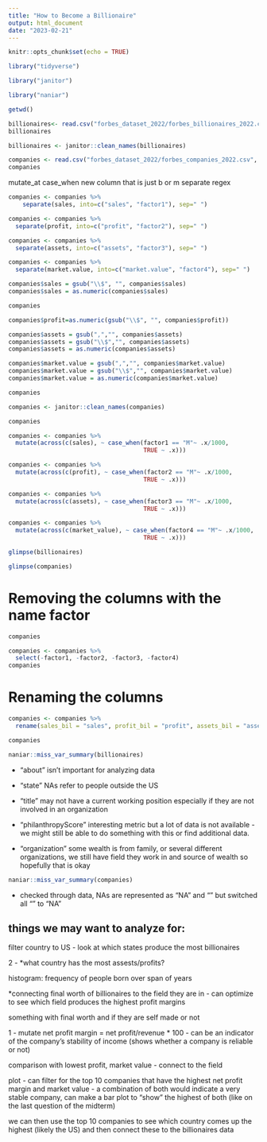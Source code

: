 ```yaml
---
title: "How to Become a Billionaire"
output: html_document
date: "2023-02-21"
---
```


```r
knitr::opts_chunk$set(echo = TRUE)
```

```r
library("tidyverse")

library("janitor")

library("naniar")
```

```r
getwd()
```

```r
billionaires<- read.csv("forbes_dataset_2022/forbes_billionaires_2022.csv", na="")
billionaires
```
```r
billionaires <- janitor::clean_names(billionaires)
```

```r
companies <- read.csv("forbes_dataset_2022/forbes_companies_2022.csv", na="")
companies
```
mutate_at
case_when
new column that is just b or m 
separate 
regex

```r
companies <- companies %>%
    separate(sales, into=c("sales", "factor1"), sep=" ")
```

```r
companies <- companies %>%
  separate(profit, into=c("profit", "factor2"), sep=" ")
```


```r
companies <- companies %>%
  separate(assets, into=c("assets", "factor3"), sep=" ")
```


```r
companies <- companies %>%
  separate(market.value, into=c("market.value", "factor4"), sep=" ")
```


```r
companies$sales = gsub("\\$", "", companies$sales)
companies$sales = as.numeric(companies$sales)

```

```r
companies
```


```r
companies$profit=as.numeric(gsub("\\$", "", companies$profit))
```

```r
companies$assets = gsub(",","", companies$assets)
companies$assets = gsub("\\$","", companies$assets)
companies$assets = as.numeric(companies$assets)
```

```r
companies$market.value = gsub(",","", companies$market.value)
companies$market.value = gsub("\\$","", companies$market.value)
companies$market.value = as.numeric(companies$market.value)
```


```r
companies
```

```r
companies <- janitor::clean_names(companies)
```

```r
companies
```

```r
companies <- companies %>%
  mutate(across(c(sales), ~ case_when(factor1 == "M"~ .x/1000,
                                      TRUE ~ .x)))
```

```r
companies <- companies %>%
  mutate(across(c(profit), ~ case_when(factor2 == "M"~ .x/1000,
                                      TRUE ~ .x)))
```

```r
companies <- companies %>%
  mutate(across(c(assets), ~ case_when(factor3 == "M"~ .x/1000,
                                      TRUE ~ .x)))
```

```r
companies <- companies %>%
  mutate(across(c(market_value), ~ case_when(factor4 == "M"~ .x/1000,
                                      TRUE ~ .x)))
```

```r
glimpse(billionaires)
```

```r
glimpse(companies)
```

# Removing the columns with the name factor
```r
companies
```
```r
companies <- companies %>% 
  select(-factor1, -factor2, -factor3, -factor4)
companies
```

# Renaming the columns
```r
companies <- companies %>% 
  rename(sales_bil = "sales", profit_bil = "profit", assets_bil = "assets", market_value_bil = "market_value")
```

```r
companies
```

```r
naniar::miss_var_summary(billionaires)
```

- "about" isn't important for analyzing data

- "state" NAs refer to people outside the US

- "title" may not have a current working position especially if they are not involved in an organization

- "philanthropyScore" interesting metric but a lot of data is not available - we might still be able to do something with this or find additional data.

- "organization" some wealth is from family, or several different organizations, we still have field they work in and source of wealth so hopefully that is okay 


```r
naniar::miss_var_summary(companies)
```

- checked through data, NAs are represented as "NA" and "" but switched all "" to "NA"

## things we may want to analyze for: 

filter country to US - look at which states produce the most billionaires

2 - *what country has the most assests/profits?

histogram: frequency of people born over span of years 

*connecting final worth of billionaires to the field they are in - can optimize to see which field produces the highest profit margins 

something with final worth and if they are self made or not 

1 - mutate net profit margin = net profit/revenue * 100 - can be an indicator of the company's stability of income (shows whether a company is reliable or not)

comparison with lowest profit, market value - connect to the field 

plot - can filter for the top 10 companies that have the highest net profit margin and market value - a combination of both would indicate a very stable company, can make a bar plot to "show" the highest of both (like on the last question of the midterm)

we can then use the top 10 companies to see which country comes up the highest (likely the US) and then connect these to the billionaires data
